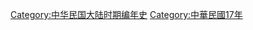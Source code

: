 {{Commonscat|1928 in China}}
{{year in country category|||||中国|亞洲||}}

[[Category:中华民国大陆时期编年史|Category:中华民国大陆时期编年史]]
[[Category:中華民國17年|Category:中華民國17年]]